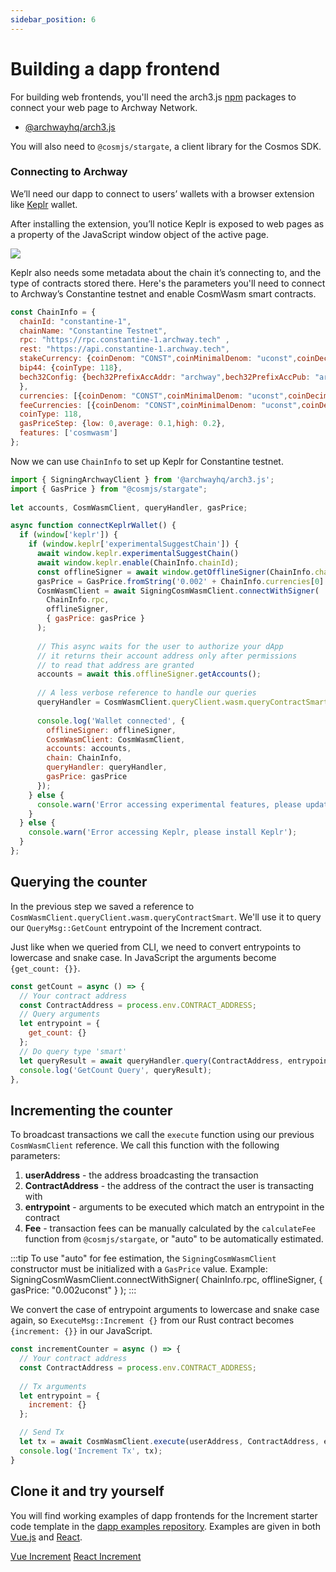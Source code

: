 ```yaml
---
sidebar_position: 6
---
```


# Building a dapp frontend

For building web frontends, you'll need the arch3.js [npm](https://www.npmjs.com/) packages to connect your web page to Archway Network.

- [@archwayhq/arch3.js](https://www.npmjs.com/package/@archwayhq/arch3.js)

You will also need to `@cosmjs/stargate`, a client library for the Cosmos SDK.


### Connecting to Archway

We’ll need our dapp to connect to users’ wallets with a browser extension like [Keplr](https://chrome.google.com/webstore/detail/keplr/dmkamcknogkgcdfhhbddcghachkejeap) wallet.

After installing the extension, you’ll notice Keplr is exposed to web pages as a property of the JavaScript window object of the active page.

![](../../../assets/keplr11.png)

Keplr also needs some metadata about the chain it’s connecting to, and the type of contracts stored there.
Here's the parameters you'll need to connect to Archway’s Constantine testnet and enable CosmWasm smart contracts.

```js
const ChainInfo = {
  chainId: "constantine-1",
  chainName: "Constantine Testnet",
  rpc: "https://rpc.constantine-1.archway.tech" ,
  rest: "https://api.constantine-1.archway.tech",
  stakeCurrency: {coinDenom: "CONST",coinMinimalDenom: "uconst",coinDecimals: 6},
  bip44: {coinType: 118},
  bech32Config: {bech32PrefixAccAddr: "archway",bech32PrefixAccPub: "archwaypub",bech32PrefixValAddr: "archwayvaloper",bech32PrefixValPub: "archwayvaloperpub",bech32PrefixConsAddr: "archwayvalcons",bech32PrefixConsPub: "archwayvalconspub"
  },
  currencies: [{coinDenom: "CONST",coinMinimalDenom: "uconst",coinDecimals: 6}],
  feeCurrencies: [{coinDenom: "CONST",coinMinimalDenom: "uconst",coinDecimals: 6}],
  coinType: 118,
  gasPriceStep: {low: 0,average: 0.1,high: 0.2},
  features: ['cosmwasm']
};
```

Now we can use `ChainInfo` to set up Keplr for Constantine testnet.

```js
import { SigningArchwayClient } from '@archwayhq/arch3.js';
import { GasPrice } from "@cosmjs/stargate";
 
let accounts, CosmWasmClient, queryHandler, gasPrice;

async function connectKeplrWallet() {
  if (window['keplr']) {
    if (window.keplr['experimentalSuggestChain']) {
      await window.keplr.experimentalSuggestChain()
      await window.keplr.enable(ChainInfo.chainId);
      const offlineSigner = await window.getOfflineSigner(ChainInfo.chainId);
      gasPrice = GasPrice.fromString('0.002' + ChainInfo.currencies[0].coinMinimalDenom);
      CosmWasmClient = await SigningCosmWasmClient.connectWithSigner(
        ChainInfo.rpc, 
        offlineSigner, 
        { gasPrice: gasPrice }
      );
     
      // This async waits for the user to authorize your dApp
      // it returns their account address only after permissions
      // to read that address are granted
      accounts = await this.offlineSigner.getAccounts();
 
      // A less verbose reference to handle our queries
      queryHandler = CosmWasmClient.queryClient.wasm.queryContractSmart;
 
      console.log('Wallet connected', {
        offlineSigner: offlineSigner,
        CosmWasmClient: CosmWasmClient,
        accounts: accounts,
        chain: ChainInfo,
        queryHandler: queryHandler,
        gasPrice: gasPrice
      });
    } else {
      console.warn('Error accessing experimental features, please update Keplr');
    }
  } else {
    console.warn('Error accessing Keplr, please install Keplr');
  }
};
```

## Querying the counter

In the previous step we saved a reference to `CosmWasmClient.queryClient.wasm.queryContractSmart`. We'll use it to query our `QueryMsg::GetCount` entrypoint of the Increment contract. 

Just like when we queried from CLI, we need to convert entrypoints to lowercase and snake case. In JavaScript the arguments become `{get_count: {}}`.

```js
const getCount = async () => {
  // Your contract address
  const ContractAddress = process.env.CONTRACT_ADDRESS;
  // Query arguments
  let entrypoint = {
    get_count: {}
  };
  // Do query type 'smart'
  let queryResult = await queryHandler.query(ContractAddress, entrypoint);
  console.log('GetCount Query', queryResult);
},
```

## Incrementing the counter
To broadcast transactions we call the `execute` function using our previous `CosmWasmClient` reference. We call this function with the following parameters:

1. **userAddress** - the address broadcasting the transaction
2. **ContractAddress** - the address of the contract the user is transacting with
3. **entrypoint** - arguments to be executed which match an entrypoint in the contract
4. **Fee** - transaction fees can be manually calculated by the `calculateFee` function from `@cosmjs/stargate`, or "auto" to be automatically estimated.

:::tip
To use "auto" for fee estimation, the `SigningCosmWasmClient` constructor must be initialized with a `GasPrice` value. 
Example:
SigningCosmWasmClient.connectWithSigner(
  ChainInfo.rpc, 
  offlineSigner, 
  { gasPrice: "0.002uconst" }
);
:::

We convert the case of entrypoint arguments to lowercase and snake case again, so `ExecuteMsg::Increment {}` from our Rust contract becomes `{increment: {}}` in our JavaScript.

```js
const incrementCounter = async () => {
  // Your contract address
  const ContractAddress = process.env.CONTRACT_ADDRESS;
  
  // Tx arguments
  let entrypoint = {
    increment: {}
  };

  // Send Tx
  let tx = await CosmWasmClient.execute(userAddress, ContractAddress, entrypoint, "auto");
  console.log('Increment Tx', tx);
}
```

## Clone it and try yourself

You will find working examples of dapp frontends for the Increment starter code template in the [dapp examples repository](https://github.com/archway-network/dApp-examples). Examples are given in both [Vue.js](https://vuejs.org/) and [React](https://reactjs.org/).


<Tabs>
  <TabItem value="vue" label="Vue.js" default>
    <a href="https://github.com/archway-network/dApp-examples/tree/main/vuejs/increment" target="_blank">Vue Increment</a>
  </TabItem>
  <TabItem value="react" label="React">
    <a href="https://github.com/archway-network/dApp-examples/tree/main/react/increment" target="_blank">React Increment</a>
  </TabItem>
</Tabs>